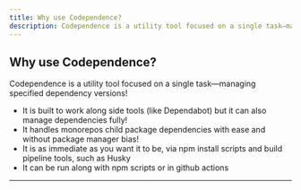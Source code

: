 ```yaml
---
title: Why use Codependence?
description: Codependence is a utility tool focused on a single task—managing specified dependency versions!
---
```

<section>

## Why use Codependence?

Codependence is a utility tool focused on a single task—managing specified dependency versions!

- It is built to work along side tools (like Dependabot) but it can also manage dependencies fully!
- It handles monorepos child package dependencies with ease and without package manager bias!
- It is as immediate as you want it to be, via npm install scripts and build pipeline tools, such as Husky
- It can be run along with npm scripts or in github actions

---

</section>
